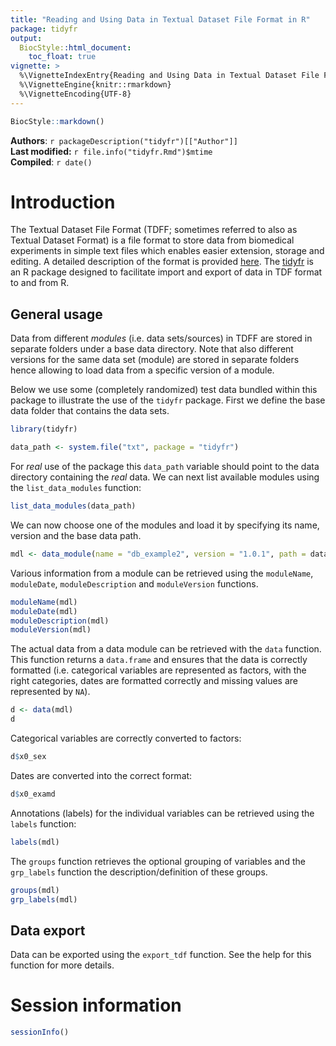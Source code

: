 ```yaml
---
title: "Reading and Using Data in Textual Dataset File Format in R"
package: tidyfr
output:
  BiocStyle::html_document:
    toc_float: true
vignette: >
  %\VignetteIndexEntry{Reading and Using Data in Textual Dataset File Format in R}
  %\VignetteEngine{knitr::rmarkdown}
  %\VignetteEncoding{UTF-8}
---
```


```r
BiocStyle::markdown()
```

**Authors**: `r packageDescription("tidyfr")[["Author"]] `<br />
**Last modified:** `r file.info("tidyfr.Rmd")$mtime`<br />
**Compiled**: `r date()`

# Introduction

The Textual Dataset File Format (TDFF; sometimes referred to also as Textual
Dataset Format) is a file format to store data from biomedical experiments in
simple text files which enables easier extension, storage and editing. A
detailed description of the format is provided
[here](https://wiki.gm.eurac.edu/index.php?title=Textual_Dataset_Format). The
[tidyfr](https://github.com/EuracBiomedicalResearch/tidyfr) is an R package
designed to facilitate import and export of data in TDF format to and from R.

## General usage

Data from different *modules* (i.e. data sets/sources) in TDFF are stored in
separate folders under a base data directory. Note that also different versions
for the same data set (module) are stored in separate folders hence allowing to
load data from a specific version of a module.

Below we use some (completely randomized) test data bundled within this package
to illustrate the use of the `tidyfr` package. First we define the base data
folder that contains the data sets.

```r
library(tidyfr)

data_path <- system.file("txt", package = "tidyfr")
```

For *real* use of the package this `data_path` variable should point to the data
directory containing the *real* data. We can next list available modules using
the `list_data_modules` function:

```r
list_data_modules(data_path)
```

We can now choose one of the modules and load it by specifying its name, version
and the base data path.

```r
mdl <- data_module(name = "db_example2", version = "1.0.1", path = data_path)
```

Various information from a module can be retrieved using the `moduleName`,
`moduleDate`, `moduleDescription` and `moduleVersion` functions.

```r
moduleName(mdl)
moduleDate(mdl)
moduleDescription(mdl)
moduleVersion(mdl)
```

The actual data from a data module can be retrieved with the `data`
function. This function returns a `data.frame` and ensures that the data is
correctly formatted (i.e. categorical variables are represented as factors, with
the right categories, dates are formatted correctly and missing values are
represented by `NA`).

```r
d <- data(mdl)
d
```

Categorical variables are correctly converted to factors:

```r
d$x0_sex
```

Dates are converted into the correct format:

```r
d$x0_examd
```

Annotations (labels) for the individual variables can be retrieved using the
`labels` function:

```r
labels(mdl)
```

The `groups` function retrieves the optional grouping of variables and the
`grp_labels` function the description/definition of these groups.

```r
groups(mdl)
grp_labels(mdl)
```


## Data export

Data can be exported using the `export_tdf` function. See the help for this
function for more details.

# Session information

```r
sessionInfo()
```
